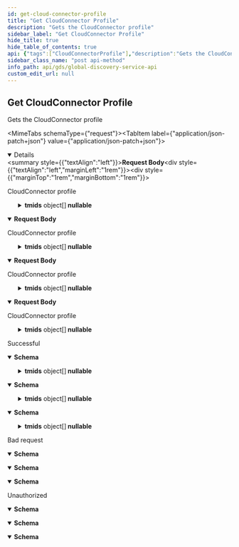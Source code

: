 ```yaml
---
id: get-cloud-connector-profile
title: "Get CloudConnector Profile"
description: "Gets the CloudConnector profile"
sidebar_label: "Get CloudConnector Profile"
hide_title: true
hide_table_of_contents: true
api: {"tags":["CloudConnectorProfile"],"description":"Gets the CloudConnector profile","operationId":"GetCloudConnectorProfile","requestBody":{"description":"CloudConnector profile","content":{"application/json-patch+json":{"schema":{"allOf":[{"type":"object","properties":{"ccid":{"type":"string","description":"CloudConnector id","nullable":true},"tmids":{"type":"array","items":{"type":"object","properties":{"tmid":{"type":"string","description":"TapioMachineId","nullable":true}},"additionalProperties":false,"description":"A machine assigned to CloudConnector","title":"CloudConnectorMachine"},"description":"Machines assigend to the CloudConnector","nullable":true}},"additionalProperties":false,"description":"Cloud connector profile","title":"CloudConnectorProfile"}],"description":"Cloud connector profile"}},"application/json":{"schema":{"allOf":[{"type":"object","properties":{"ccid":{"type":"string","description":"CloudConnector id","nullable":true},"tmids":{"type":"array","items":{"type":"object","properties":{"tmid":{"type":"string","description":"TapioMachineId","nullable":true}},"additionalProperties":false,"description":"A machine assigned to CloudConnector","title":"CloudConnectorMachine"},"description":"Machines assigend to the CloudConnector","nullable":true}},"additionalProperties":false,"description":"Cloud connector profile","title":"CloudConnectorProfile"}],"description":"Cloud connector profile"}},"text/json":{"schema":{"allOf":[{"type":"object","properties":{"ccid":{"type":"string","description":"CloudConnector id","nullable":true},"tmids":{"type":"array","items":{"type":"object","properties":{"tmid":{"type":"string","description":"TapioMachineId","nullable":true}},"additionalProperties":false,"description":"A machine assigned to CloudConnector","title":"CloudConnectorMachine"},"description":"Machines assigend to the CloudConnector","nullable":true}},"additionalProperties":false,"description":"Cloud connector profile","title":"CloudConnectorProfile"}],"description":"Cloud connector profile"}},"application/*+json":{"schema":{"allOf":[{"type":"object","properties":{"ccid":{"type":"string","description":"CloudConnector id","nullable":true},"tmids":{"type":"array","items":{"type":"object","properties":{"tmid":{"type":"string","description":"TapioMachineId","nullable":true}},"additionalProperties":false,"description":"A machine assigned to CloudConnector","title":"CloudConnectorMachine"},"description":"Machines assigend to the CloudConnector","nullable":true}},"additionalProperties":false,"description":"Cloud connector profile","title":"CloudConnectorProfile"}],"description":"Cloud connector profile"}}}},"responses":{"200":{"description":"Successful","content":{"text/plain":{"schema":{"type":"object","properties":{"ccid":{"type":"string","description":"CloudConnector id","nullable":true},"tmids":{"type":"array","items":{"type":"object","properties":{"tmid":{"type":"string","description":"TapioMachineId","nullable":true}},"additionalProperties":false,"description":"A machine assigned to CloudConnector","title":"CloudConnectorMachine"},"description":"Machines assigend to the CloudConnector","nullable":true}},"additionalProperties":false,"description":"Cloud connector profile","title":"CloudConnectorProfile"}},"application/json":{"schema":{"type":"object","properties":{"ccid":{"type":"string","description":"CloudConnector id","nullable":true},"tmids":{"type":"array","items":{"type":"object","properties":{"tmid":{"type":"string","description":"TapioMachineId","nullable":true}},"additionalProperties":false,"description":"A machine assigned to CloudConnector","title":"CloudConnectorMachine"},"description":"Machines assigend to the CloudConnector","nullable":true}},"additionalProperties":false,"description":"Cloud connector profile","title":"CloudConnectorProfile"}},"text/json":{"schema":{"type":"object","properties":{"ccid":{"type":"string","description":"CloudConnector id","nullable":true},"tmids":{"type":"array","items":{"type":"object","properties":{"tmid":{"type":"string","description":"TapioMachineId","nullable":true}},"additionalProperties":false,"description":"A machine assigned to CloudConnector","title":"CloudConnectorMachine"},"description":"Machines assigend to the CloudConnector","nullable":true}},"additionalProperties":false,"description":"Cloud connector profile","title":"CloudConnectorProfile"}}}},"400":{"description":"Bad request","content":{"text/plain":{"schema":{"type":"object","properties":{"message":{"type":"string","nullable":true},"details":{"type":"array","items":{"type":"string"},"nullable":true}},"additionalProperties":false,"title":"ErrorInformation"}},"application/json":{"schema":{"type":"object","properties":{"message":{"type":"string","nullable":true},"details":{"type":"array","items":{"type":"string"},"nullable":true}},"additionalProperties":false,"title":"ErrorInformation"}},"text/json":{"schema":{"type":"object","properties":{"message":{"type":"string","nullable":true},"details":{"type":"array","items":{"type":"string"},"nullable":true}},"additionalProperties":false,"title":"ErrorInformation"}}}},"401":{"description":"Unauthorized","content":{"text/plain":{"schema":{"type":"object","properties":{"message":{"type":"string","nullable":true},"details":{"type":"array","items":{"type":"string"},"nullable":true}},"additionalProperties":false,"title":"ErrorInformation"}},"application/json":{"schema":{"type":"object","properties":{"message":{"type":"string","nullable":true},"details":{"type":"array","items":{"type":"string"},"nullable":true}},"additionalProperties":false,"title":"ErrorInformation"}},"text/json":{"schema":{"type":"object","properties":{"message":{"type":"string","nullable":true},"details":{"type":"array","items":{"type":"string"},"nullable":true}},"additionalProperties":false,"title":"ErrorInformation"}}}}},"method":"post","path":"/api/cloudConnectorProfile","servers":[{"url":"https://globaldisco.tapio.one/"}],"security":[{"Bearer":[]}],"securitySchemes":{"Bearer":{"type":"apiKey","description":"Standard `Authorization` header using the Bearer scheme. Example: `bearer {token}`","name":"Authorization","in":"header"}},"jsonRequestBodyExample":{"ccid":"string","tmids":[{"tmid":"string"}]},"info":{"title":"Global Discovery Service API","description":"tapio's Global Discovery Service API enables to retrieve information of subscriptions. For example, you can retrieve information about application settings which the customer has set, like paper format if you want to print something via a tapio connected application. If your application makes too many requests, HTTP status code 429 is returned. A Retry-After header is included in this response which indicates how long to wait before making the next request. HTTP 429 standard is followed.","termsOfService":"https://tapio.one/en/tapio-terms-of-use","contact":{"name":"tapio GmbH","url":"https://tapio.one","email":"developer@tapio.one"},"version":"1"},"postman":{"name":"Get CloudConnector Profile","description":{"content":"Gets the CloudConnector profile","type":"text/plain"},"url":{"path":["api","cloudConnectorProfile"],"host":["{{baseUrl}}"],"query":[],"variable":[]},"header":[{"key":"Content-Type","value":"application/json"},{"key":"Accept","value":"text/plain"}],"method":"POST","body":{"mode":"raw","raw":"\"\"","options":{"raw":{"language":"json"}}}}}
sidebar_class_name: "post api-method"
info_path: api/gds/global-discovery-service-api
custom_edit_url: null
---
```



## Get CloudConnector Profile



Gets the CloudConnector profile

<MimeTabs schemaType={"request"}><TabItem label={"application/json-patch+json"} value={"application/json-patch+json"}><details style={{}} data-collapsed={false} open={true}><summary style={{"textAlign":"left"}}><strong>Request Body</strong></summary><div style={{"textAlign":"left","marginLeft":"1rem"}}><div style={{"marginTop":"1rem","marginBottom":"1rem"}}>

CloudConnector profile

</div></div><ul style={{"marginLeft":"1rem"}}><SchemaItem collapsible={false} name={"ccid"} required={false} schemaName={"string"} qualifierMessage={undefined} schema={{"type":"string","description":"CloudConnector id","nullable":true}}></SchemaItem><SchemaItem collapsible={true} className={"schemaItem"}><details style={{}}><summary style={{}}><strong>tmids</strong><span style={{"opacity":"0.6"}}> object[]</span><strong style={{"fontSize":"var(--ifm-code-font-size)","color":"var(--openapi-nullable)"}}> nullable</strong></summary><div style={{"marginLeft":"1rem"}}><div style={{"marginTop":".5rem","marginBottom":".5rem"}}>

Machines assigend to the CloudConnector

</div><li><div style={{"fontSize":"var(--ifm-code-font-size)","opacity":"0.6","marginLeft":"-.5rem","paddingBottom":".5rem"}}>Array [</div></li><SchemaItem collapsible={false} name={"tmid"} required={false} schemaName={"string"} qualifierMessage={undefined} schema={{"type":"string","description":"TapioMachineId","nullable":true}}></SchemaItem><li><div style={{"fontSize":"var(--ifm-code-font-size)","opacity":"0.6","marginLeft":"-.5rem"}}>]</div></li></div></details></SchemaItem></ul></details></TabItem><TabItem label={"application/json"} value={"application/json"}><details style={{}} data-collapsed={false} open={true}><summary style={{"textAlign":"left"}}><strong>Request Body</strong></summary><div style={{"textAlign":"left","marginLeft":"1rem"}}><div style={{"marginTop":"1rem","marginBottom":"1rem"}}>

CloudConnector profile

</div></div><ul style={{"marginLeft":"1rem"}}><SchemaItem collapsible={false} name={"ccid"} required={false} schemaName={"string"} qualifierMessage={undefined} schema={{"type":"string","description":"CloudConnector id","nullable":true}}></SchemaItem><SchemaItem collapsible={true} className={"schemaItem"}><details style={{}}><summary style={{}}><strong>tmids</strong><span style={{"opacity":"0.6"}}> object[]</span><strong style={{"fontSize":"var(--ifm-code-font-size)","color":"var(--openapi-nullable)"}}> nullable</strong></summary><div style={{"marginLeft":"1rem"}}><div style={{"marginTop":".5rem","marginBottom":".5rem"}}>

Machines assigend to the CloudConnector

</div><li><div style={{"fontSize":"var(--ifm-code-font-size)","opacity":"0.6","marginLeft":"-.5rem","paddingBottom":".5rem"}}>Array [</div></li><SchemaItem collapsible={false} name={"tmid"} required={false} schemaName={"string"} qualifierMessage={undefined} schema={{"type":"string","description":"TapioMachineId","nullable":true}}></SchemaItem><li><div style={{"fontSize":"var(--ifm-code-font-size)","opacity":"0.6","marginLeft":"-.5rem"}}>]</div></li></div></details></SchemaItem></ul></details></TabItem><TabItem label={"text/json"} value={"text/json"}><details style={{}} data-collapsed={false} open={true}><summary style={{"textAlign":"left"}}><strong>Request Body</strong></summary><div style={{"textAlign":"left","marginLeft":"1rem"}}><div style={{"marginTop":"1rem","marginBottom":"1rem"}}>

CloudConnector profile

</div></div><ul style={{"marginLeft":"1rem"}}><SchemaItem collapsible={false} name={"ccid"} required={false} schemaName={"string"} qualifierMessage={undefined} schema={{"type":"string","description":"CloudConnector id","nullable":true}}></SchemaItem><SchemaItem collapsible={true} className={"schemaItem"}><details style={{}}><summary style={{}}><strong>tmids</strong><span style={{"opacity":"0.6"}}> object[]</span><strong style={{"fontSize":"var(--ifm-code-font-size)","color":"var(--openapi-nullable)"}}> nullable</strong></summary><div style={{"marginLeft":"1rem"}}><div style={{"marginTop":".5rem","marginBottom":".5rem"}}>

Machines assigend to the CloudConnector

</div><li><div style={{"fontSize":"var(--ifm-code-font-size)","opacity":"0.6","marginLeft":"-.5rem","paddingBottom":".5rem"}}>Array [</div></li><SchemaItem collapsible={false} name={"tmid"} required={false} schemaName={"string"} qualifierMessage={undefined} schema={{"type":"string","description":"TapioMachineId","nullable":true}}></SchemaItem><li><div style={{"fontSize":"var(--ifm-code-font-size)","opacity":"0.6","marginLeft":"-.5rem"}}>]</div></li></div></details></SchemaItem></ul></details></TabItem><TabItem label={"application/*+json"} value={"application/*+json"}><details style={{}} data-collapsed={false} open={true}><summary style={{"textAlign":"left"}}><strong>Request Body</strong></summary><div style={{"textAlign":"left","marginLeft":"1rem"}}><div style={{"marginTop":"1rem","marginBottom":"1rem"}}>

CloudConnector profile

</div></div><ul style={{"marginLeft":"1rem"}}><SchemaItem collapsible={false} name={"ccid"} required={false} schemaName={"string"} qualifierMessage={undefined} schema={{"type":"string","description":"CloudConnector id","nullable":true}}></SchemaItem><SchemaItem collapsible={true} className={"schemaItem"}><details style={{}}><summary style={{}}><strong>tmids</strong><span style={{"opacity":"0.6"}}> object[]</span><strong style={{"fontSize":"var(--ifm-code-font-size)","color":"var(--openapi-nullable)"}}> nullable</strong></summary><div style={{"marginLeft":"1rem"}}><div style={{"marginTop":".5rem","marginBottom":".5rem"}}>

Machines assigend to the CloudConnector

</div><li><div style={{"fontSize":"var(--ifm-code-font-size)","opacity":"0.6","marginLeft":"-.5rem","paddingBottom":".5rem"}}>Array [</div></li><SchemaItem collapsible={false} name={"tmid"} required={false} schemaName={"string"} qualifierMessage={undefined} schema={{"type":"string","description":"TapioMachineId","nullable":true}}></SchemaItem><li><div style={{"fontSize":"var(--ifm-code-font-size)","opacity":"0.6","marginLeft":"-.5rem"}}>]</div></li></div></details></SchemaItem></ul></details></TabItem></MimeTabs><div><ApiTabs><TabItem label={"200"} value={"200"}><div>

Successful

</div><div><MimeTabs schemaType={"response"}><TabItem label={"text/plain"} value={"text/plain"}><SchemaTabs><TabItem label={"Schema"} value={"Schema"}><details style={{}} data-collapsed={false} open={true}><summary style={{"textAlign":"left"}}><strong>Schema</strong></summary><div style={{"textAlign":"left","marginLeft":"1rem"}}></div><ul style={{"marginLeft":"1rem"}}><SchemaItem collapsible={false} name={"ccid"} required={false} schemaName={"string"} qualifierMessage={undefined} schema={{"type":"string","description":"CloudConnector id","nullable":true}}></SchemaItem><SchemaItem collapsible={true} className={"schemaItem"}><details style={{}}><summary style={{}}><strong>tmids</strong><span style={{"opacity":"0.6"}}> object[]</span><strong style={{"fontSize":"var(--ifm-code-font-size)","color":"var(--openapi-nullable)"}}> nullable</strong></summary><div style={{"marginLeft":"1rem"}}><div style={{"marginTop":".5rem","marginBottom":".5rem"}}>

Machines assigend to the CloudConnector

</div><li><div style={{"fontSize":"var(--ifm-code-font-size)","opacity":"0.6","marginLeft":"-.5rem","paddingBottom":".5rem"}}>Array [</div></li><SchemaItem collapsible={false} name={"tmid"} required={false} schemaName={"string"} qualifierMessage={undefined} schema={{"type":"string","description":"TapioMachineId","nullable":true}}></SchemaItem><li><div style={{"fontSize":"var(--ifm-code-font-size)","opacity":"0.6","marginLeft":"-.5rem"}}>]</div></li></div></details></SchemaItem></ul></details></TabItem><TabItem label={"Example (from schema)"} value={"Example (from schema)"}><ResponseSamples responseExample={"{\n  \"ccid\": \"string\",\n  \"tmids\": [\n    {\n      \"tmid\": \"string\"\n    }\n  ]\n}"} language={"json"}></ResponseSamples></TabItem></SchemaTabs></TabItem><TabItem label={"application/json"} value={"application/json"}><SchemaTabs><TabItem label={"Schema"} value={"Schema"}><details style={{}} data-collapsed={false} open={true}><summary style={{"textAlign":"left"}}><strong>Schema</strong></summary><div style={{"textAlign":"left","marginLeft":"1rem"}}></div><ul style={{"marginLeft":"1rem"}}><SchemaItem collapsible={false} name={"ccid"} required={false} schemaName={"string"} qualifierMessage={undefined} schema={{"type":"string","description":"CloudConnector id","nullable":true}}></SchemaItem><SchemaItem collapsible={true} className={"schemaItem"}><details style={{}}><summary style={{}}><strong>tmids</strong><span style={{"opacity":"0.6"}}> object[]</span><strong style={{"fontSize":"var(--ifm-code-font-size)","color":"var(--openapi-nullable)"}}> nullable</strong></summary><div style={{"marginLeft":"1rem"}}><div style={{"marginTop":".5rem","marginBottom":".5rem"}}>

Machines assigend to the CloudConnector

</div><li><div style={{"fontSize":"var(--ifm-code-font-size)","opacity":"0.6","marginLeft":"-.5rem","paddingBottom":".5rem"}}>Array [</div></li><SchemaItem collapsible={false} name={"tmid"} required={false} schemaName={"string"} qualifierMessage={undefined} schema={{"type":"string","description":"TapioMachineId","nullable":true}}></SchemaItem><li><div style={{"fontSize":"var(--ifm-code-font-size)","opacity":"0.6","marginLeft":"-.5rem"}}>]</div></li></div></details></SchemaItem></ul></details></TabItem><TabItem label={"Example (from schema)"} value={"Example (from schema)"}><ResponseSamples responseExample={"{\n  \"ccid\": \"string\",\n  \"tmids\": [\n    {\n      \"tmid\": \"string\"\n    }\n  ]\n}"} language={"json"}></ResponseSamples></TabItem></SchemaTabs></TabItem><TabItem label={"text/json"} value={"text/json"}><SchemaTabs><TabItem label={"Schema"} value={"Schema"}><details style={{}} data-collapsed={false} open={true}><summary style={{"textAlign":"left"}}><strong>Schema</strong></summary><div style={{"textAlign":"left","marginLeft":"1rem"}}></div><ul style={{"marginLeft":"1rem"}}><SchemaItem collapsible={false} name={"ccid"} required={false} schemaName={"string"} qualifierMessage={undefined} schema={{"type":"string","description":"CloudConnector id","nullable":true}}></SchemaItem><SchemaItem collapsible={true} className={"schemaItem"}><details style={{}}><summary style={{}}><strong>tmids</strong><span style={{"opacity":"0.6"}}> object[]</span><strong style={{"fontSize":"var(--ifm-code-font-size)","color":"var(--openapi-nullable)"}}> nullable</strong></summary><div style={{"marginLeft":"1rem"}}><div style={{"marginTop":".5rem","marginBottom":".5rem"}}>

Machines assigend to the CloudConnector

</div><li><div style={{"fontSize":"var(--ifm-code-font-size)","opacity":"0.6","marginLeft":"-.5rem","paddingBottom":".5rem"}}>Array [</div></li><SchemaItem collapsible={false} name={"tmid"} required={false} schemaName={"string"} qualifierMessage={undefined} schema={{"type":"string","description":"TapioMachineId","nullable":true}}></SchemaItem><li><div style={{"fontSize":"var(--ifm-code-font-size)","opacity":"0.6","marginLeft":"-.5rem"}}>]</div></li></div></details></SchemaItem></ul></details></TabItem><TabItem label={"Example (from schema)"} value={"Example (from schema)"}><ResponseSamples responseExample={"{\n  \"ccid\": \"string\",\n  \"tmids\": [\n    {\n      \"tmid\": \"string\"\n    }\n  ]\n}"} language={"json"}></ResponseSamples></TabItem></SchemaTabs></TabItem></MimeTabs></div></TabItem><TabItem label={"400"} value={"400"}><div>

Bad request

</div><div><MimeTabs schemaType={"response"}><TabItem label={"text/plain"} value={"text/plain"}><SchemaTabs><TabItem label={"Schema"} value={"Schema"}><details style={{}} data-collapsed={false} open={true}><summary style={{"textAlign":"left"}}><strong>Schema</strong></summary><div style={{"textAlign":"left","marginLeft":"1rem"}}></div><ul style={{"marginLeft":"1rem"}}><SchemaItem collapsible={false} name={"message"} required={false} schemaName={"string"} qualifierMessage={undefined} schema={{"type":"string","nullable":true}}></SchemaItem><SchemaItem collapsible={false} name={"details"} required={false} schemaName={"string[]"} qualifierMessage={undefined} schema={{"type":"array","items":{"type":"string"},"nullable":true}}></SchemaItem></ul></details></TabItem><TabItem label={"Example (from schema)"} value={"Example (from schema)"}><ResponseSamples responseExample={"{\n  \"message\": \"string\",\n  \"details\": [\n    \"string\"\n  ]\n}"} language={"json"}></ResponseSamples></TabItem></SchemaTabs></TabItem><TabItem label={"application/json"} value={"application/json"}><SchemaTabs><TabItem label={"Schema"} value={"Schema"}><details style={{}} data-collapsed={false} open={true}><summary style={{"textAlign":"left"}}><strong>Schema</strong></summary><div style={{"textAlign":"left","marginLeft":"1rem"}}></div><ul style={{"marginLeft":"1rem"}}><SchemaItem collapsible={false} name={"message"} required={false} schemaName={"string"} qualifierMessage={undefined} schema={{"type":"string","nullable":true}}></SchemaItem><SchemaItem collapsible={false} name={"details"} required={false} schemaName={"string[]"} qualifierMessage={undefined} schema={{"type":"array","items":{"type":"string"},"nullable":true}}></SchemaItem></ul></details></TabItem><TabItem label={"Example (from schema)"} value={"Example (from schema)"}><ResponseSamples responseExample={"{\n  \"message\": \"string\",\n  \"details\": [\n    \"string\"\n  ]\n}"} language={"json"}></ResponseSamples></TabItem></SchemaTabs></TabItem><TabItem label={"text/json"} value={"text/json"}><SchemaTabs><TabItem label={"Schema"} value={"Schema"}><details style={{}} data-collapsed={false} open={true}><summary style={{"textAlign":"left"}}><strong>Schema</strong></summary><div style={{"textAlign":"left","marginLeft":"1rem"}}></div><ul style={{"marginLeft":"1rem"}}><SchemaItem collapsible={false} name={"message"} required={false} schemaName={"string"} qualifierMessage={undefined} schema={{"type":"string","nullable":true}}></SchemaItem><SchemaItem collapsible={false} name={"details"} required={false} schemaName={"string[]"} qualifierMessage={undefined} schema={{"type":"array","items":{"type":"string"},"nullable":true}}></SchemaItem></ul></details></TabItem><TabItem label={"Example (from schema)"} value={"Example (from schema)"}><ResponseSamples responseExample={"{\n  \"message\": \"string\",\n  \"details\": [\n    \"string\"\n  ]\n}"} language={"json"}></ResponseSamples></TabItem></SchemaTabs></TabItem></MimeTabs></div></TabItem><TabItem label={"401"} value={"401"}><div>

Unauthorized

</div><div><MimeTabs schemaType={"response"}><TabItem label={"text/plain"} value={"text/plain"}><SchemaTabs><TabItem label={"Schema"} value={"Schema"}><details style={{}} data-collapsed={false} open={true}><summary style={{"textAlign":"left"}}><strong>Schema</strong></summary><div style={{"textAlign":"left","marginLeft":"1rem"}}></div><ul style={{"marginLeft":"1rem"}}><SchemaItem collapsible={false} name={"message"} required={false} schemaName={"string"} qualifierMessage={undefined} schema={{"type":"string","nullable":true}}></SchemaItem><SchemaItem collapsible={false} name={"details"} required={false} schemaName={"string[]"} qualifierMessage={undefined} schema={{"type":"array","items":{"type":"string"},"nullable":true}}></SchemaItem></ul></details></TabItem><TabItem label={"Example (from schema)"} value={"Example (from schema)"}><ResponseSamples responseExample={"{\n  \"message\": \"string\",\n  \"details\": [\n    \"string\"\n  ]\n}"} language={"json"}></ResponseSamples></TabItem></SchemaTabs></TabItem><TabItem label={"application/json"} value={"application/json"}><SchemaTabs><TabItem label={"Schema"} value={"Schema"}><details style={{}} data-collapsed={false} open={true}><summary style={{"textAlign":"left"}}><strong>Schema</strong></summary><div style={{"textAlign":"left","marginLeft":"1rem"}}></div><ul style={{"marginLeft":"1rem"}}><SchemaItem collapsible={false} name={"message"} required={false} schemaName={"string"} qualifierMessage={undefined} schema={{"type":"string","nullable":true}}></SchemaItem><SchemaItem collapsible={false} name={"details"} required={false} schemaName={"string[]"} qualifierMessage={undefined} schema={{"type":"array","items":{"type":"string"},"nullable":true}}></SchemaItem></ul></details></TabItem><TabItem label={"Example (from schema)"} value={"Example (from schema)"}><ResponseSamples responseExample={"{\n  \"message\": \"string\",\n  \"details\": [\n    \"string\"\n  ]\n}"} language={"json"}></ResponseSamples></TabItem></SchemaTabs></TabItem><TabItem label={"text/json"} value={"text/json"}><SchemaTabs><TabItem label={"Schema"} value={"Schema"}><details style={{}} data-collapsed={false} open={true}><summary style={{"textAlign":"left"}}><strong>Schema</strong></summary><div style={{"textAlign":"left","marginLeft":"1rem"}}></div><ul style={{"marginLeft":"1rem"}}><SchemaItem collapsible={false} name={"message"} required={false} schemaName={"string"} qualifierMessage={undefined} schema={{"type":"string","nullable":true}}></SchemaItem><SchemaItem collapsible={false} name={"details"} required={false} schemaName={"string[]"} qualifierMessage={undefined} schema={{"type":"array","items":{"type":"string"},"nullable":true}}></SchemaItem></ul></details></TabItem><TabItem label={"Example (from schema)"} value={"Example (from schema)"}><ResponseSamples responseExample={"{\n  \"message\": \"string\",\n  \"details\": [\n    \"string\"\n  ]\n}"} language={"json"}></ResponseSamples></TabItem></SchemaTabs></TabItem></MimeTabs></div></TabItem></ApiTabs></div>
      